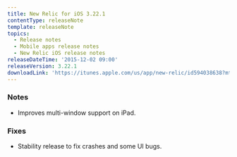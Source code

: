 ```yaml
---
title: New Relic for iOS 3.22.1
contentType: releaseNote
template: releaseNote
topics:
  - Release notes
  - Mobile apps release notes
  - New Relic iOS release notes
releaseDateTime: '2015-12-02 09:00'
releaseVersion: 3.22.1
downloadLink: 'https://itunes.apple.com/us/app/new-relic/id594038638?mt=8'
---
```


### Notes

* Improves multi-window support on iPad.

### Fixes

* Stability release to fix crashes and some UI bugs.
